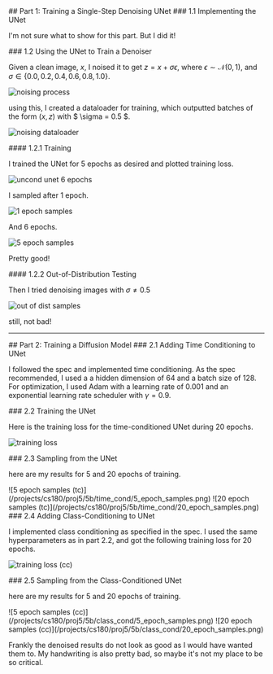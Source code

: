 <a id="part-2" />
## Part 1: Training a Single-Step Denoising UNet

<a id="part-2-1" />
### 1.1 Implementing the UNet

I'm not sure what to show for this part. But I did it!

<a id="part-2-2" />
### 1.2 Using the UNet to Train a Denoiser

Given a clean image, $x$, I noised it to get $z = x + \sigma \epsilon$, where $\epsilon \sim \mathcal{N}(0, 1)$, and $\sigma \in \{0.0, 0.2, 0.4, 0.6, 0.8, 1.0\}$.

![noising process](/projects/cs180/proj5/5b/uncond/noising_process.png)

using this, I created a dataloader for training, which outputted batches of the form $(x, z)$ with $ \sigma = 0.5 $.

![noising dataloader](/projects/cs180/proj5/5b/uncond/noising_dataloader.png)

<a id="part-2-2-1" />
#### 1.2.1 Training

I trained the UNet for 5 epochs as desired and plotted training loss.

![uncond unet 6 epochs](/projects/cs180/proj5/5b/uncond/uncond_unet_6_epochs.png)

I sampled after 1 epoch.

![1 epoch samples](/projects/cs180/proj5/5b/uncond/1_epoch_samples.png)

And 6 epochs.

![5 epoch samples](/projects/cs180/proj5/5b/uncond/5_epoch_samples.png)

Pretty good!

<a id="part-2-2-2" />
#### 1.2.2 Out-of-Distribution Testing

Then I tried denoising images with $\sigma \neq 0.5$

![out of dist samples](/projects/cs180/proj5/5b/uncond/out_of_dist_samples.png)

still, not bad!

---

<a id="part-3" />
## Part 2: Training a Diffusion Model

<a id="part-3-1" />
### 2.1 Adding Time Conditioning to UNet

I followed the spec and implemented time conditioning. As the spec recommended, I used a a hidden dimension of 64 and a batch size of 128. For optimization, I used Adam with a learning rate of 0.001 and an exponential learning rate scheduler with $\gamma = 0.9$.

<a id="part-3-2" />
### 2.2 Training the UNet

Here is the training loss for the time-conditioned UNet during 20 epochs.

![training loss](/projects/cs180/proj5/5b/time_cond/training_loss.png)

<a id="part-3-3" />
### 2.3 Sampling from the UNet

here are my results for 5 and 20 epochs of training.

 
<ImageGrid>
![5 epoch samples (tc)](/projects/cs180/proj5/5b/time_cond/5_epoch_samples.png)
![20 epoch samples (tc)](/projects/cs180/proj5/5b/time_cond/20_epoch_samples.png)
</ImageGrid>
 

<a id="part-3-4" />
### 2.4 Adding Class-Conditioning to UNet

I implemented class conditioning as specified in the spec. I used the same hyperparameters as in part 2.2, and got the following training loss for 20 epochs.

![training loss (cc)](/projects/cs180/proj5/5b/class_cond/training_loss.png)

<a id="part-3-5" />
### 2.5 Sampling from the Class-Conditioned UNet

here are my results for 5 and 20 epochs of training.

<ImageGrid>
![5 epoch samples (cc)](/projects/cs180/proj5/5b/class_cond/5_epoch_samples.png)
![20 epoch samples (cc)](/projects/cs180/proj5/5b/class_cond/20_epoch_samples.png)
</ImageGrid>

Frankly the denoised results do not look as good as I would have wanted them to. My handwriting is also pretty bad, so maybe it's not my place to be so critical.



